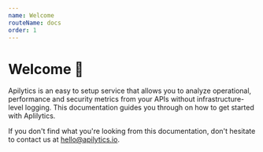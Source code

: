 ```yaml
---
name: Welcome
routeName: docs
order: 1
---
```


# Welcome 👋

Apilytics is an easy to setup service that allows you to analyze operational, performance and security metrics from your APIs without infrastructure-level logging. This documentation guides you through on how to get started with Aplilytics.

If you don't find what you're looking from this documentation, don't hesitate to contact us at [hello@apilytics.io](mailto:hello@apilytics.io).
